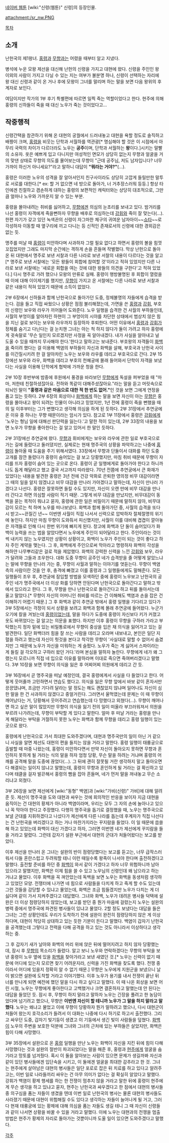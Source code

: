[[네이버 웹툰]] [wiki:"신령(웹툰)" 신령]의 등장인물. 

attachment:/sr_nw.PNG 

[[목차]]
== 소개 ==
난헌국의 제1왕녀. [[홍령]]과 [[무향]]과는 어렸을 때부터 알고 지냈다.

병석에 누운 모왕 제선을 대신해 난헌의 신령을 가지고 대현에 왔다. 신령을 주인인 왕 이외의 사람이 가지고 다닐 수 있는 지는 여부가 불분명 하나, 신령이 선택하는 자리에 왕 대신 신령과 같이 온 거나 후에 모왕이 그녀를 말리며 하는 말을 보면 다음 왕위의 후계자로 보인다.

여담이지만 작가의 1부 후기 특별편에 따르면 일찍 죽는 역할이었다고 한다. 현주에 의해 홍령의 신하들이 죽을 때 대신 노우가 죽는 것이었다고...

== 작중행적 ==
신령간택을 참관하기 위해 온 대현의 궁궐에서 드러내놓고 대현을 욕할 정도로 솔직하고 배짱이 크며, [[홍령]]을 비웃는 단학과 서월하를 역관광[* 명심해야 할 것은 이 시점에서 아무리 국력의 차이가 다르더라도 노우는 '''공주'''이며, 단학과 서월하는 '''왕'''이다.]시키는 말빨의 소유자. 옷은 예쁘게 입고 다니지만 여성적인 면모가 상당히 없는지 무향과 얼굴을 거의 맞댄 상태로 무향의 의도를 물어보는데 무향이 "근데 공주님, 저도 남자입니다? 너무 가까이 하신거 아니세요?"라고 말하니 대답이 '''"뭐라는 거야?"'''(…).

홍령은 이러한 노우의 성격을 잘 알아서인지 친구사이라도 상당히 고깝게 들릴만한 말투로 서로를 대한다.[* ex: 할 거 없으면 네 방으로 돌아가, 너 거추장스러워 등등.] 항상 타인에겐 친절하고 겸손하게 대하는 홍령의 보편적인 캐릭터와는 상당히 대조적으로, 그만큼 얼마나 노우와 가까운지 알 수 있는 부분.

홍령을 몰아내려는 취비를 싫어하고, [[무향]]에겐 의심의 눈초리를 보내고 있다. 밤거리를 나선 홍령이 자객에게 죽을뻔하자 무향을 배후로 의심하는데 [[강휘]]와 죽이 잘 맞는다(…). 한편 자기가 갖고 있던 녹색끈의 신령이 자그마한 체구의 귀여운 남자아이~~[[쇼타]]~~로 각성하자 이동할 때 옆구리에 끼고 다니는 등 신적인 존재로서의 신령에 대한 경외감은 없는 듯.

명주를 떠날 때 [[홍령]]이 미안하다며 사과하자 그럴 필요 없다고 하면서 홍령의 볼을 힘껏 꼬집었지만 그래도 마지막 순간에는 격하게 손을 흔들며 작별했다. 막상 난헌으로 돌아온 뒤 대현에서 명주로 보낸 서찰과 다른 나라로 보낸 서찰의 내용이 다르다는 것을 알고[* 명주로 보낸 서찰에는 '모든 왕들이 회합에 참여할 것'이라고 적혀 있었지만 다른 나라로 보낸 서찰에는 '새로운 회합을 여는 것에 대한 왕들의 의견을 구한다'고 적혀 있었다.] 다시 명주로 가려 했으나 모왕의 만류로 실패. 홍령이 행방불명된 후 회합이 열렸을 때 이에 대해 이이제기를 했지만, [[무향]]이 가지고 온 서찰에는 다른 나라로 보낸 서찰과 같은 내용이 적혀 있었기 때문에 소득이 없었다.

2부 6장에서 신하들과 함께 난헌국으로 돌아가던 도중, 정체불명의 자들에게 습격을 받는다. 검을 들고 직접 싸웠으나 상황은 점점 불리해졌는데, 가면을 쓴 [[홍령]]과 [[강휘]], 부호의 신령인 보우와 라우가 끼어들어 도와준다. 노우 일행을 습격한 건 사월의 부하들인데, 사월의 부엉이를 알아차린 하현이 그 부엉이의 시야를 차단한 상태에서 범상치 않은 힘을 지닌 걸로 보이는 보우와 라우까지 등장하자 후퇴한다. 어떤 이유에서 [[홍령]]과 [[강휘]]가 정체를 숨기고 다닌다는 걸 눈치챈 그녀는 아는 척 하지 않다가 둘이 가려고 하자 홍령에게 귓속말로 '무슨 일인지 모르겠지만 사정을 꼭 알아내겠다. 내가 사실을 알아내고 널 도울 수 있을 때까지 무사해야 한다.'한다고 말하고는 보내준다. 부호왕의 자객들이 [[화백]]을 죽이려 했다는 걸 이용해 백염의 부하들이 자신과 화백을 살해, 부호국과 난헌국 사이를 이간질시키려 한 걸 알아차린 노우는 보우와 라우를 데리고 부호국으로 간다. 2부 15장에선 보우와 라우, 화백을 데리고 부호의 천혜궁에 몰래 들어와서 단학이 자객을 보냈다는 사실을 이용해 단학에게 협박에 가까운 청을 한다.

2부 10장 후반부에 밤중에 후원에서 풍경을 바라보던 [[무향]]에게 독설을 퍼부었을 때 "마마, 저한테 친절하셨잖아요. 전하와 똑같이 대해주셨잖아요."라는 말을 듣고 머릿속으로 되뇌인 말이 '''"홍령과 같은 마음으로 대한 적 한 번도 없어."'''인 것을 보면 그에게 연정을 품고 있는 듯하다. 2부 6장의 회상이나 [[화백]]에게 하는 말을 보면 자신이 아는 [[무향]]은 홍령을 몰아내고 왕이 되려는 인물이 아니라고 믿었지만, 1년 전에 홍령이 죽을 뻔했을 때의 일 이후부터는 그가 변했다고 생각해 의심을 하게 된 듯하다. 2부 31장에서 추연궁에 온 이유 중 하나는 무향 때문이라는 암시가 있다. 참고로 1부 11장에서 홍령은 [[강휘]]에게 '노우는 형님 일에 대해선 판단력을 잃는다.'고 말한 적이 있는데, 2부 33장의 내용을 보면 노우가 무향을 좋아한다는 걸 알고 있어서 한 말인 듯하다.

2부 31장에선 추연궁에 왔다. [[무향]]과 휘비에게는 보우와 라우에 관한 일로 부호국으로 가는 길에 들렸다고 둘러댔지만, 실제로는 현재 명주국의 상황을 파악하고는 나중에 [[홍령]]이 돌아올 때 도움을 주기 위해서였다. 33장에서 무향과 단둘이서 대화를 하던 도중 고개를 잠깐 돌렸다가 홍령이 숨어있는 걸 보고 당황했지만, 마침 취비 때문에 무향이 자리를 뜨자 홍령이 숨어 있는 곳으로 온다. 홍령이 곧 일행에게로 돌아가야 한다고 하니까 나도 돕게 해달라고 했고 결국 서고까지 따라왔다. 70년 전쯤에 추연궁에서 큰 화재가 있었다는 내용을 발견한 홍령은 3년 전에 건강 악화로 은퇴한 영의정 비무 대감이라면 그 때의 일을 알지 않겠냐고 비무 대감을 만나러 가야겠다고 말하는데, 자신이 만나러 가겠다고 나선다. 홍령은 잘못하면 들킬 수도 있지만, 자신이 오랜 만에 비무 대감을 만나러 간다고 하면 의심할 사람이 적기 때문. 그렇게 비무 대감을 만났지만, 비무대감이 동백을 묻는 목적이 뭐냐고 묻자, 홍령에 관한 일은 비밀이기 때문에 말하지 않아, 비무대감이 모르는 척 하며 노우를 떠나보냈다. 화백과 함께 돌아가던 중, 사월의 습격을 또다시 받고~~끈질긴 년~~ 이번엔 사월이 직접 나서서 신력으로 압박하자 절체절명의 위기에 놓인다. 하지만 마침 무향이 도와줘서 피신했지만, 사월이 이를 대비해 겹겹이 깔아놓은 자객들로 인해 다시 한번 위기에 빠지게 된다. 창고에 화백과 단 둘이 숨어있다가 화백이 능력을 쓰는 법을 알았다면서 노우에게 주인이 되어달라고 한다. 주인이라는 것이 썩 내키지 않는 노우였지만 상황이 상황이고, 화백이 노우가 주인이 되는 것이 좋다고 하자 주인 계약을 맺는다. 그 후, 화백에게 주인으로써 막아라고 명령하자 화백이 각성을 해하얀 나무뿌리같은 걸로 적을 제압했다. 화백의 강력한 신력을 느낀 [[강휘]]와 보우, 라우가 달려와 그들과 조우한다. 대화 도중 무향이 공주인 네가 습격받을 줄 어떻게 알았느냐는 말에 무향을 만나러 가는 중, 무향이 사월과 말하는 이야기를 엿듣는다. 무향이 백염측의 사람이란 것을 안 후, 충격에 빠졌고 이를 홍령과 그 일행들에게도 말해준다. 모든 일행들이 조우 후, 추연궁에 잠입할 방법을 모색하던 중에 홍령이 노우보고 난헌국의 공주인 네가 명주국에서 더 이상 화를 당하면 안된다며 난헌국으로 돌아간다고 말하고 밖에서 있으라고 한다. 그 후, 무향을 만나 난헌국으로 돌아간다고 하고 뒤를 돌아서는데 울고 말았다.[* 무향이 자신의 어머니인 취비를 따르는 건 이해해도 백염과 손을 잡은 건 이해하기 어렵기 때문.] 그 후 화백과 같이 추연궁 밖에서 홍령 일행을 기다리고 있다가 3부 5장에서는 걱정이 되서 상황을 보려고 화백과 함께 몰래 추연궁에 들어왔다. 누군가 오기에 칼을 겨눴는데 [[홍령]]이었는데, 말을 하다가 도중에 홍령이 자신보다 키가 커졌고 옷도 바뀌었다는 걸 알고는 의문을 표했다. 하지만 이후 홍령이 무향을 구하러 가라고 부탁했는지 정자 밑에 있는 비밀통로에서 무향이 중상을 입은 채 의식을 잃어가고 있는 걸 발견한다. 일단 화백더러 힘을 잘 쓰는 사람을 데리고 오라며 내보내고, 본인은 일단 지혈을 하려고 했는데 자신이 헛것을 본다고 착각한 무향이 '사실대로 말할 수 없어서 숨겼지만 그 때문에 노우가 자신을 미워하는 게 슬펐다. 노우가 죽는 게 싫어서 스파이라는 게 들킬 걸 각오하고 구하러 왔던 거다.'라며 본심을 말하자 놀란다. 무향에게 네가 왜 그랬는지 모르니까 직접 네 입으로 이유를 말하라며 이대로 죽으면 죽여버리겠다고 말했다. 3부 10장을 보면 무향이 의식을 잃은 후 어찌어찌 의원에게 데리고 간 듯.

3부 16장에서 곧 명주국을 떠날 예정인데, 결국 홍령에게서 사실을 다 들었다고 한다. 어떻게 웃어줄까 고민하면서 연습도 했다고. 의식을 잃은 무향 앞에서 바보 같이 혼자서만 끙끙댔냐며, 조금만 기다려 달라는 말 정도는 해도 괜찮았지 않냐며 일어나도 자신이 심한 말을 한 건 사과하지 않겠다고 중얼거린다. 그러면서 울먹였는데 문제는 이 때 무향이 깨어났다는 거, 당황해서 웃어주려고 연습했는데 다 망했다고 외쳤다(...). 무향이 깨어나면 하고 싶은 말이 많았지만 무향이 의식을 잃기 전의 일이 떠올라 부끄러워져서 의원을 부르려 나가려는데, 무향이 부탁할 게 있다고 말한다. 얼마 후 떠날 거라는 홍령을 만나게 해달라는 부탁을 거절하지 못한 노우는 화백과 함께 무향을 데리고 홍령 일행이 있는 곳으로 왔다.

홍령에게 난헌국으로 가서 최대한 도와주겠다며, 대현과 명주국만의 일이 아닌 거 같으니 사실을 알면 제선도 대현의 편을 들지는 않을 거라고 말한다. 홍령 일행이 태륭궁으로 출발할 때 마중 나왔는데, 홍령이 미안하다면서 만약 자신이 돌아오지 못하면 무향과 혼인하지 못하게 될 거라는 식의 말을 하자 엄청 당황, 무슨 말을 하려는 거냐며 홍령의 어깨를 공격해 말을 도중에 끊었다(...). 그 뒤에 괜히 잘못될 거란 생각하지 말고 돌아오면 다 해결되는 일이지 않냐고 말했는데, 홍령이 무향과 혼인하게 될 거라는 걸 확신하고 있다며 태클을 걸자 발끈해서 홍령의 빰을 잡아 흔들며, 네가 먼저 말을 꺼내놓고 무슨 소리냐고 외쳤다.

3부 26장을 보면 제선에게 [wiki:"동형" 백염]과 [wiki:"가비(신령)" 가비]에 대해 알려준 듯. 제선이 명주국을 도와 대현과 싸우는 것에 회의적인 반응을 보이자 지금 대현을 움직이는 건 대현의 황제가 아니라 백염이라며, 우리는 모두 그 자의 손에 놀아나고 있으니 꼭 막아야 한다고 주장했다. 다행히 명주국을 돕기로 결정했을 때, 노우는 명주국으로 보낼 군대를 지휘하겠다고 나섰다가 제선에게 다른 나라를 돕는데 후계자가 직접 나선다는 건 난헌국을 버리겠다고 하는 거나 마찬가지라는 꾸지람을 들었다. 이 일 때문에 씁쓸해 하고 있었는데 화백이 대신 가겠다고 하자, 그러면 이번엔 네가 제선에게 꾸지람을 들을 거라고 말렸다. 그런데 갑자기 설완 부근에서 대현의 군대가 처들어왔다는 보고를 받았다.

이후 제선을 만나러 온 그녀는 설완의 반이 점령당했다는 보고를 듣고는, 너무 급작스러워서 다들 혼란스럽고 두려워할 테니 이런 때일수록 왕족이 나서야 한다며 출전하겠다고 말했다. 출전할 준비를 하던 중 [[화백]]이 와서 같이 가겠다고 하자 너무 위험하니까 남아 있으라고 말했지만, 화백은 이제 힘을 쓸 수 있고 노우님의 신령인데 왜 남으라고 하는 거냐고 물었다. 이후 화백을 꼭 껴안았는데 독백을 보면 노우는 화백을 동생처럼 생각하고 있었던 모양. 전쟁터에 나가면 네 힘으로 사람들을 다치게 하고 죽게 할 수도 있는데 그런 것들을 감당할 수 있냐고 물었는데, 화백은 조금 힘들겠지만 노우가 다치는 게 더 싫다며 같이 가서 지켜주겠다고 대답했다. 그녀와 화백, 노우가 데려온 병사들 덕택에 설완은 더 이상 점령당하지 않았는데, 보고를 받던 중 뭔가 마음에 걸렸는지 노우는 설완의 병력 중에서 명주국에 파견된 병사들이 있냐고 물었다. 2할 정도 보냈다는 대답을 들은 그녀는 그런 상황인데도 우리가 도착하기 전에 설완이 완전히 점령당하지 않은 게 이상하다며, 대현이 적당히 상대하고 있는 듯한 기분이 든다고 말했다. 백염이 갑자기 난헌국을 공격했는데 그렇다고 전력을 다해 공격을 하고 있는 것도 아니라서 이상하다고 생각하는 중.

그 후 갑자기 새가 날아와 화백의 머리 위에 앉은 뒤에 떨어지려고 하지 않자 당황했는데, 잠시 후 [[무향]]의 목소리가 들렸다. 알고 보니 노우와 연락하겠다는 무향의 부탁을 보낸 홍령이 노우 옆에 있을 [[화백]]을 찾아가라고 보낸 새였던 것.[* 노우는 신력이 없기 때문에 어디에 있는지 모르면 찾기 어려운지라, 신력을 가진 화백을 찾도록 했다. 전쟁 중이라서 어디에 있을지 정확히 알 수 없기 때문.] 무향은 노우에게 지원군을 보냈으니 날이 밝으면 설완에 도착할 거라고 이야기했다. 이후 노우가 용기를 내서 전쟁이 끝난 뒤 너를 만나게 되면 예전에 했던 말을 다시 하고 싶다고 말했다. 이 때 나온 회상을 보면 어린 시절, 노우는 무향에게 좋아한다고 고백했거나 크면 결혼하자고 말했는데 안 된다는 대답을 들었던 듯. 잠시 후, 무향이 하지 말라고 말하자 노우는 긴장을 풀려고 한 농담이었다며 넘기려고 했으나, 무향은 '''이번엔 자신이 할 테니까 노우가 그 말을 하지 말라고 말했다'''. 노우는 왜냐고 물었고 이에 무향이 당황하자 뭔가 말하려고 했으나, 다시 대현군이 처들어 왔는지 호각소리가 들려서 이 대화는 나중에 다시 하기로 하고서 출전했다. 그리고 싸우던 도중, 갑자기 빛기둥이 생겼고 이 기둥에서 생긴 빛이 사람들을 덮쳤다. [[화백]]이 노우의 주변을 보호한 덕분에 그녀와 그녀의 근처에 있는 부하들은 살았지만, 화백은 힘이 다해 사망했다.

3부 35장에서 설완으로 온 [[홍령]] 일행을 만난 노우는 화백이 자신을 지킨 뒤에 힘이 다해 사망했다는 것과 설완의 절반이 파괴되었다는 말을 해준 후, 홍령과 [[현주]]에게 얼굴을 숨기라고 망토를 넘겨줬다. 혹시 이 둘을 알아보는 사람이 있으면 문제가 생길까봐 자신과 같이 있던 병사들에겐 입단속을 시키고, 이 둘에겐 얼굴을 최대한 감추라고 한 것. 그녀는 현주에게 살아남은 대현의 병사들은 일단 포로로 잡은 뒤 치료를 하고 있다고 알려주고는, 이번 일로 나라들끼리 싸우는 건 아무 의미가 없다는 걸 확실히 알았다고 말했다. 강휘가 백염이 황제 행세를 하는 한 전쟁이 멈추지 않을 거라고 말한 뒤에 홍령이 현주에게 무슨 생각을 하고 있냐고 묻자, 현주는 난헌국과 싸우겠다고 한 점에서 대현의 병사들 중 의구심을 품는 자들이 생겼을 텐데 이번 일로 난헌국의 병사는 물론 대현의 병사들도 사라졌기 때문에 대현이 위험해질 수도 있다고 생각하는 자들이 늘어나게 될 거고, 그러다 현재 태륭궁에 있는 황제에 대해 의심을 품는 자들도 생길 테니 그 때 자신이 신령들과 같이 나서면 상황을 바꿀 수 있을 거라고 말했다. 이에 노우는 대현과의 전쟁을 멈출 방법은 현주가 황제의 자리로 돌아가는 것뿐이니까 도울 일이 있으면 도와주겠다고 말했다.

[[각주]]
